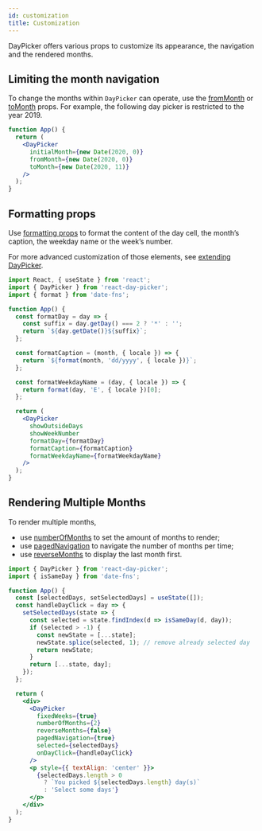 ```yaml
---
id: customization
title: Customization
---
```



DayPicker offers various props to customize its appearance, the navigation and the
rendered months.

<Frame>
  <CustomizationProps />
</Frame>

## Limiting the month navigation

To change the months within `DayPicker` can operate, use the
[fromMonth](../reference/props.mdx#frommonth) or
[toMonth](../reference/props.mdx#tomonth) props. For example, the following day
picker is restricted to the year 2019.

```jsx preview
function App() {
  return (
    <DayPicker
      initialMonth={new Date(2020, 0)}
      fromMonth={new Date(2020, 0)}
      toMonth={new Date(2020, 11)}
    />
  );
}
```

## Formatting props

Use [formatting props](../reference/props.mdx#formatting) to format the content of the day
cell, the month’s caption, the weekday name or the week’s number.

For more advanced customization of those elements, see [extending DayPicker](./extending.mdx).

```jsx preview
import React, { useState } from 'react';
import { DayPicker } from 'react-day-picker';
import { format } from 'date-fns';

function App() {
  const formatDay = day => {
    const suffix = day.getDay() === 2 ? '*' : '';
    return `${day.getDate()}${suffix}`;
  };

  const formatCaption = (month, { locale }) => {
    return `${format(month, 'dd/yyyy', { locale })}`;
  };

  const formatWeekdayName = (day, { locale }) => {
    return format(day, 'E', { locale })[0];
  };

  return (
    <DayPicker
      showOutsideDays
      showWeekNumber
      formatDay={formatDay}
      formatCaption={formatCaption}
      formatWeekdayName={formatWeekdayName}
    />
  );
}
```

## Rendering Multiple Months

To render multiple months,

- use [numberOfMonths](./props#numberofmonths) to set the amount of months to render;
- use [pagedNavigation](./props#pagednavigation) to navigate the number of months per time;
- use [reverseMonths](./props#reversemonths) to display the last month first.

```jsx preview
import { DayPicker } from 'react-day-picker';
import { isSameDay } from 'date-fns';

function App() {
  const [selectedDays, setSelectedDays] = useState([]);
  const handleDayClick = day => {
    setSelectedDays(state => {
      const selected = state.findIndex(d => isSameDay(d, day));
      if (selected > -1) {
        const newState = [...state];
        newState.splice(selected, 1); // remove already selected day
        return newState;
      }
      return [...state, day];
    });
  };

  return (
    <div>
      <DayPicker
        fixedWeeks={true}
        numberOfMonths={2}
        reverseMonths={false}
        pagedNavigation={true}
        selected={selectedDays}
        onDayClick={handleDayClick}
      />
      <p style={{ textAlign: 'center' }}>
        {selectedDays.length > 0
          ? `You picked ${selectedDays.length} day(s)`
          : 'Select some days'}
      </p>
    </div>
  );
}
```
